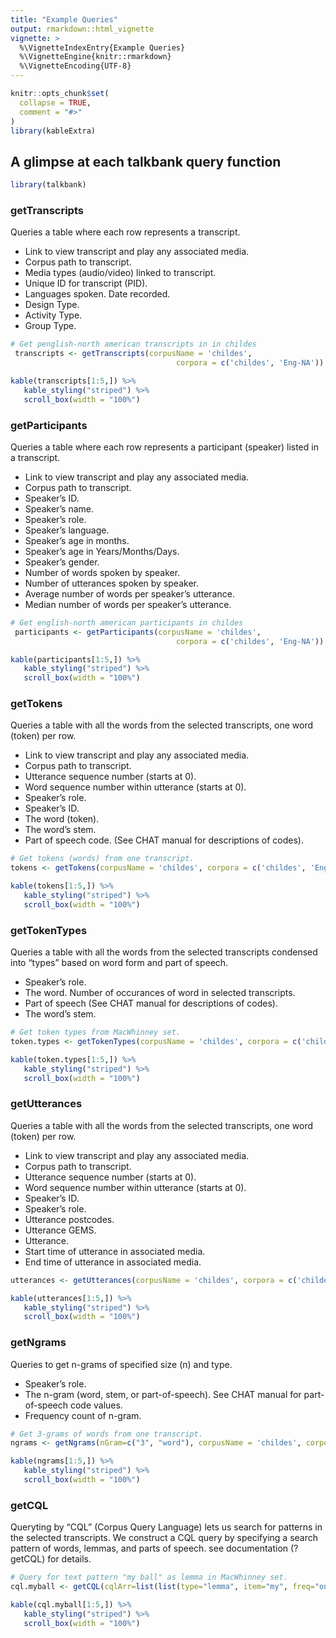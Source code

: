```yaml
---
title: "Example Queries"
output: rmarkdown::html_vignette
vignette: >
  %\VignetteIndexEntry{Example Queries}
  %\VignetteEngine{knitr::rmarkdown}
  %\VignetteEncoding{UTF-8}
---
```


```r
knitr::opts_chunk$set(
  collapse = TRUE,
  comment = "#>"
)
library(kableExtra)
```

## A glimpse at each talkbank query function

```r
library(talkbank)
```

### getTranscripts

Queries a table where each row represents a transcript.

* Link to view transcript and play any associated media.
* Corpus path to transcript.
* Media types (audio/video) linked to transcript.
* Unique ID for transcript (PID).
* Languages spoken. Date recorded.
* Design Type.
* Activity Type.
* Group Type.

```r
# Get penglish-north american transcripts in in childes 
 transcripts <- getTranscripts(corpusName = 'childes',
                                     corpora = c('childes', 'Eng-NA'))
```

```r
kable(transcripts[1:5,]) %>% 
   kable_styling("striped") %>%
   scroll_box(width = "100%")
```

### getParticipants

Queries a table where each row represents a participant (speaker) listed in a transcript. 

* Link to view transcript and play any associated media.
* Corpus path to transcript.
* Speaker's ID.
* Speaker's name.
* Speaker's role.
* Speaker's language.
* Speaker's age in months.
* Speaker's age in Years/Months/Days.
* Speaker's gender.
* Number of words spoken by speaker.
* Number of utterances spoken by speaker.
* Average number of words per speaker's utterance.
* Median number of words per speaker's utterance.

```r
# Get english-north american participants in childes 
 participants <- getParticipants(corpusName = 'childes',
                                     corpora = c('childes', 'Eng-NA'))
```

```r
kable(participants[1:5,]) %>% 
   kable_styling("striped") %>%
   scroll_box(width = "100%")
```

### getTokens

Queries a table with all the words from the selected transcripts, one word (token) per row.

* Link to view transcript and play any associated media.
* Corpus path to transcript.
* Utterance sequence number (starts at 0).
* Word sequence number within utterance (starts at 0).
* Speaker's role.
* Speaker's ID.
* The word (token).
* The word's stem.
* Part of speech code. (See CHAT manual for descriptions of codes).

```r
# Get tokens (words) from one transcript.
tokens <- getTokens(corpusName = 'childes', corpora = c('childes', 'Eng-NA', 'MacWhinney', '010411a'));
```

```r
kable(tokens[1:5,]) %>% 
   kable_styling("striped") %>%
   scroll_box(width = "100%")
```

### getTokenTypes

Queries a table with all the words from the selected transcripts condensed into "types" based on word form and part of speech.

* Speaker's role.
* The word. Number of occurances of word in selected transcripts.
* Part of speech (See CHAT manual for descriptions of codes).
* The word's stem.

```r
# Get token types from MacWhinney set.
token.types <- getTokenTypes(corpusName = 'childes', corpora = c('childes', 'Eng-NA', 'MacWhinney'));
```

```r
kable(token.types[1:5,]) %>% 
   kable_styling("striped") %>%
   scroll_box(width = "100%")
```

### getUtterances

Queries a table with all the words from the selected transcripts, one word (token) per row.

* Link to view transcript and play any associated media.
* Corpus path to transcript.
* Utterance sequence number (starts at 0).
* Word sequence number within utterance (starts at 0).
* Speaker's ID.
* Speaker's role.
* Utterance postcodes.
* Utterance GEMS.
* Utterance.
* Start time of utterance in associated media.
* End time of utterance in associated media.

```r
utterances <- getUtterances(corpusName = 'childes', corpora = c('childes', 'Eng-NA', 'MacWhinney', '010411a'))
```

```r
kable(utterances[1:5,]) %>% 
   kable_styling("striped") %>%
   scroll_box(width = "100%")
```

### getNgrams

Queries to get n-grams of specified size (n) and type.

* Speaker's role.
* The n-gram (word, stem, or part-of-speech). See CHAT manual for part-of-speech code values.
* Frequency count of n-gram.

```r
# Get 3-grams of words from one transcript.
ngrams <- getNgrams(nGram=c("3", "word"), corpusName = 'childes', corpora = c('childes', 'Eng-NA', 'MacWhinney', '010411a'));
```

```r
kable(ngrams[1:5,]) %>% 
   kable_styling("striped") %>%
   scroll_box(width = "100%")
```

### getCQL

Queryting by "CQL" (Corpus Query Language) lets us search for patterns in the selected transcripts. We construct a CQL query by specifying a search pattern of words, lemmas, and parts of speech. see documentation (?getCQL) for details. 

```r
# Query for text pattern "my ball" as lemma in MacWhinney set.
cql.myball <- getCQL(cqlArr=list(list(type="lemma", item="my", freq="once"), list(type="lemma", item="ball", freq="once")), corpusName = 'childes', corpora = c('childes', 'Eng-NA', 'MacWhinney'));
```

```r
kable(cql.myball[1:5,]) %>% 
   kable_styling("striped") %>%
   scroll_box(width = "100%")
```

